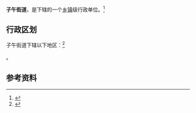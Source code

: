 {{中国乡级行政区|61/01/16/009/000}}

'''子午街道'''，是{{PRC admin/fullname|61/01/16/009/000|3}}下辖的一个[[乡镇|乡镇]]级行政单位。<ref>{{PRC admin/ref sgc|{{PRC admin/parent|61/01/16/009/000}}}}</ref>

== 行政区划 ==

子午街道下辖以下地区：<ref>{{PRC admin/ref sgc|61/01/16/009/000}}</ref>

{{PRC admin/children|61/01/16/009/000}}。

== 参考资料 ==

{{reflist}}

{{行政区划小作品}}
{{PRC admin/navcat|61/01/16/009/000}}